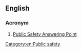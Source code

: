 ==English==

===Acronym===
{{rfc-header|Acronym}}
{{head|en|acronym}}

# [[w:Public-safety answering point|Public Safety Answering Point]]

[[Category:en:Public safety]]